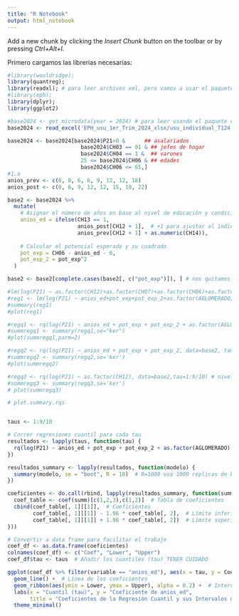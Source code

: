 ```yaml
---
title: "R Notebook"
output: html_notebook
---
```


Add a new chunk by clicking the *Insert Chunk* button on the toolbar or by pressing *Ctrl+Alt+I*.

Primero cargamos las librerias necesarias: 

```r
#library(wooldridge);
library(quantreg);
library(readxl); # para leer archivos xml, pero vamos a usar el paquete eph
#library(eph);
library(dplyr);
library(ggplot2)
```

```r
#base2024 <- get_microdata(year = 2024) # para leer usando el paquete eph 
base2024 <- read_excel('EPH_usu_1er_Trim_2024_xlsx/usu_individual_T124.xlsx')

base2024 <- base2024[base2024$P21>0 &      ## asalariados
                       base2024$CH03 == 01 & ## jefes de hogar
                       base2024$CH04 == 1 &  ## varones
                       25 <= base2024$CH06 & ## edades
                       base2024$CH06 <= 65,]
#1.a
anios_prev <- c(0, 0, 6, 6, 9, 12, 12, 18)
anios_post <- c(0, 6, 9, 12, 12, 15, 18, 22)

base2 <- base2024 %>%
  mutate(
    # Asignar el número de años en base al nivel de educación y condición de finalización
    anios_ed = ifelse(CH13 == 1,
                      anios_post[CH12 + 1],  # +1 para ajustar al índice en R
                      anios_prev[CH12 + 1] + as.numeric(CH14)),
    
    # Calcular el potencial esperado y su cuadrado
    pot_exp = CH06 - anios_ed - 6,
    pot_exp_2 = pot_exp^2
  )

base2 <- base2[complete.cases(base2[, c("pot_exp")]), ] # nos quitamos los na's.

#lm(log(P21) ~ as.factor(CH12)+as.factor(CH07)+as.factor(CH06)+as.factor(AGLOMERADO)-1,data=base2024)
#reg1 <- lm(log(P21) ~ anios_ed+pot_exp+pot_exp_2+as.factor(AGLOMERADO)+as.factor(CH07), data=base2)
#summary(reg1)
#plot(reg1)

#regq1 <- rq(log(P21) ~ anios_ed + pot_exp + pot_exp_2 + as.factor(AGLOMERADO) + as.factor(CH07),data=base2,tau =1:9/10,ci = FALSE)
#summregq1 <- summary(regq1,se="ker")
#plot(summregq1,parm=2)

#regq2 <- rq(log(P21) ~ anios_ed + pot_exp + pot_exp_2, data=base2, tau=1:9/10)
#summregq2 <- summary(regq2,se='ker')
#plot(summregq2)

#regq3 <- rq(log(P21) ~ as.factor(CH12), data=base2,tau=1:9/10) # nivel eduacion CH12
#summregq3 <- summary(regq3,se='ker')
# plot(summregq3)

# plot.summary.rqs 


taus <- 1:9/10

# Correr regresiones cuantil para cada tau
resultados <- lapply(taus, function(tau) {
  rq(log(P21) ~ anios_ed + pot_exp + pot_exp_2 + as.factor(AGLOMERADO) + as.factor(CH07), data = base2, tau = tau)
})

resultados_summary <- lapply(resultados, function(modelo) {
  summary(modelo, se = "boot", R = 10)  # R=1000 usa 1000 réplicas de bootstrap
})

coeficientes <- do.call(rbind, lapply(resultados_summary, function(summ) {
  coef_table <- coef(summ)[c(1,2,3),c(1,2)]  # Tabla de coeficientes
  cbind(coef_table[, 1][[1]],  # Coeficientes
        coef_table[, 1][[1]] - 1.96 * coef_table[, 2],  # Límite inferior (95% CI)
        coef_table[, 1][[1]] + 1.96 * coef_table[, 2])  # Límite superior (95% CI)
}))

# Convertir a data frame para facilitar el trabajo
coef_df <- as.data.frame(coeficientes)
colnames(coef_df) <- c("Coef", "Lower", "Upper")
coef_df$tau <- taus  # Añadir los cuantiles (tau) TENER CUIDADO

ggplot(coef_df %>% filter(variable == "anios_ed"), aes(x = tau, y = Coef)) +
  geom_line() +  # Línea de los coeficientes
  geom_ribbon(aes(ymin = Lower, ymax = Upper), alpha = 0.2) +  # Intervalos de confianza
  labs(x = "Cuantil (tau)", y = "Coeficiente de anios_ed", 
       title = "Coeficientes de la Regresión Cuantil y sus Intervalos de Confianza") +
  theme_minimal()

```

